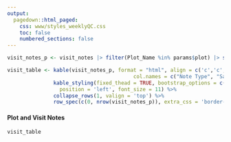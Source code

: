 ```yaml
---
output: 
  pagedown::html_paged:
    css: www/styles_weeklyQC.css
    toc: false
    numbered_sections: false
---
```


```r
visit_notes_p <- visit_notes |> filter(Plot_Name %in% params$plot) |> select(-Plot_Name, -SampleYear)

visit_table <- kable(visit_notes_p, format = "html", align = c('c','c', 'l'),
                                         col.names = c("Note Type", "Sample_Info", "Note")) %>% 
               kable_styling(fixed_thead = TRUE, bootstrap_options = c('striped'), full_width = TRUE,
                 position = 'left', font_size = 11) %>% 
               collapse_rows(1, valign = 'top') %>% 
               row_spec(c(0, nrow(visit_notes_p)), extra_css = 'border-bottom: 1px solid #000000')

```

#### Plot and Visit Notes
```r
visit_table
```

